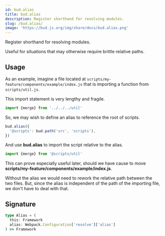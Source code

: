 ```yaml
---
id: bud.alias
title: bud.alias
description: Register shorthand for resolving modules.
slug: /bud.alias/
image: 'https://bud.js.org/img/share/docs/bud.alias.png'
---
```


Register shorthand for resolving modules.

Useful for situations that may otherwise require brittle relative paths.

## Usage

As an example, imagine a file located at `scripts/my-feature/components/example/index.js` that is importing a function from `scripts/util.js`.

This import statement is very lengthy and fragile.

```js title='scripts/my-feature/components/example/index.js'
import {merge} from '../../../util'
```

So, we may wish to define an alias to reference the root of scripts.

```js title='bud.config.js'
bud.alias({
  '@scripts': bud.path('src', 'scripts'),
})
```

And use **bud.alias** to import the script relative to the alias.

```js title='scripts/my-feature/components/example/index.js'
import {merge} from '@scripts/util'
```

This can prove especially useful later, should we have cause to move **scripts/my-feature/components/example/index.js**.

Without the alias we would need to rework the relative path between the two files. But, since the alias is independent of the path of the importing file, we don't have to deal with that.

## Signature

```ts title='bud.alias.d.ts'
type Alias = (
  this: Framework
  alias: Webpack.Configuration['resolve']['alias']
) => Framework
```
